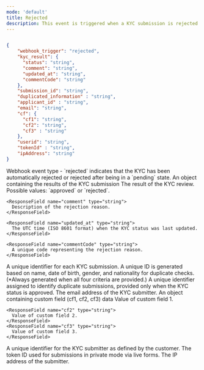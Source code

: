 ```yaml
---
mode: 'default'
title: Rejected
description: This event is triggered when a KYC submission is rejected. Rejection can occur due to automated verification failures, manual review results, or other policy-related reasons. This event allows you to immediately identify the reasons for the KYC rejection and take necessary actions, such as providing feedback to the user or requesting additional information.
---
```


```json rejected-webhook-sample.json

{
    "webhook_trigger": "rejected",
    "kyc_result": {
      "status": "string",
      "comment": "string",
      "updated_at": "string",
      "commentCode": "string"
    },
    "submission_id": "string",
    "duplicated_information" : "string",
    "applicant_id" : "string",
    "email": "string",
    "cf": {
      "cf1": "string",
      "cf2": "string",
      "cf3" : "string"
    },
    "userid": "string",
    "tokenId" : "string",
    "ipAddress": "string"
}
```
<ResponseField name="webhook_trigger" type="string">
  Webhook event type - `rejected` indicates that the KYC has been automatically rejected or rejected after being in a `pending` state.
</ResponseField>

<ResponseField name="kyc_result" type="object">
  An object containing the results of the KYC submission
  <Expandable title="properties">
    <ResponseField name="status" type="string">
      The result of the KYC review. Possible values: `approved` or `rejected`.
    </ResponseField>

    <ResponseField name="comment" type="string">
      Description of the rejection reason.
    </ResponseField>

    <ResponseField name="updated_at" type="string">
      The UTC time (ISO 8601 format) when the KYC status was last updated.
    </ResponseField>

    <ResponseField name="commentCode" type="string">
      A unique code representing the rejection reason.
    </ResponseField>
  </Expandable>
</ResponseField>

<ResponseField name="submission_id" type="string">
  A unique identifier for each KYC submission.
</ResponseField>

<ResponseField name="duplicated_information" type="string" >
  A unique ID is generated based on name, date of birth, gender, and nationality for duplicate checks. (*Always generated when all four criteria are provided.)
</ResponseField>


<ResponseField name="applicant_id" type="string">
  A unique identifier assigned to identify duplicate submissions, provided only when the KYC status is approved.
</ResponseField>

<ResponseField name="email" type="string">
  The email address of the KYC submitter.
</ResponseField>

<ResponseField name="cf" type="object">
  An object containing custom field (cf1, cf2, cf3) data
  <Expandable title="properties">
    <ResponseField name="cf1" type="string">
      Value of custom field 1.
    </ResponseField>

    <ResponseField name="cf2" type="string">
      Value of custom field 2.
    </ResponseField>
    <ResponseField name="cf3" type="string">
      Value of custom field 3.
    </ResponseField>
  </Expandable>
</ResponseField>

<ResponseField name="userid" type="string">
  A unique identifier for the KYC submitter as defined by the customer.
</ResponseField>

<ResponseField name="tokenId" type="string">
  The token ID used for submissions in private mode via live forms.
</ResponseField>

<ResponseField name="ipAddress" type="string">
  The IP address of the submitter.
</ResponseField>
